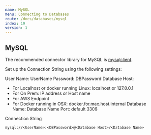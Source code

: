 ```yaml
---
name: MySQL
menu: Connecting to Databases
route: /docs/databases/mysql
index: 19
version: 1
---
```


## MySQL

The recommended connector library for MySQL is [mysqlclient](https://pypi.org/project/mysqlclient/).

Set up the Connection String using the following settings:

User Name: UserName
Password: DBPassword
Database Host:
- For Localhost or docker running Linux: localhost or 127.0.0.1
- For On Prem: IP address or Host name
- For AWS Endpoint
- For Docker running in OSX: docker.for.mac.host.internal
Database Name: Database Name
Port: default 3306

Connection String 
```
mysql://<UserName>:<DBPassword>@<Database Host>/<Database Name>
```
